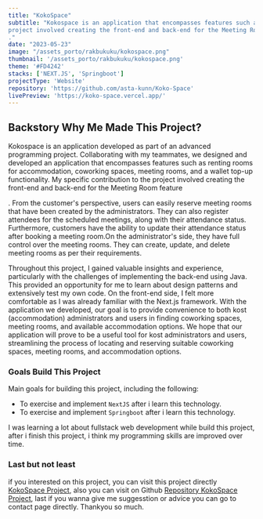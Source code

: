 ```yaml
---
title: "KokoSpace"
subtitle: "Kokospace is an application that encompasses features such as renting rooms for accommodation, coworking spaces, meeting rooms, and a wallet top-up functionality. My specific contribution to the
project involved creating the front-end and back-end for the Meeting Room feature
."
date: "2023-05-23"
image: "/assets_porto/rakbukuku/kokospace.png"
thumbnail: '/assets_porto/rakbukuku/kokospace.png'
theme: '#FD4242'
stacks: ['NEXT.JS', 'Springboot']
projectType: 'Website'
repository: 'https://github.com/asta-kunn/Koko-Space'
livePreview: 'https://koko-space.vercel.app/'
---
```


## Backstory Why Me Made This Project?

Kokospace is an application developed as part of an advanced programming project. Collaborating with my teammates, we designed and developed an application that encompasses features such as renting rooms for accommodation, coworking spaces, meeting rooms, and a wallet top-up functionality. My specific contribution to the
project involved creating the front-end and back-end for the Meeting Room feature

.
From the customer's perspective, users can easily reserve meeting rooms that have been created by the administrators. They can also register attendees for the scheduled meetings, along with their attendance status. Furthermore, customers have the ability to update their attendance status after booking a meeting room.On the administrator's side, they have full control over the meeting rooms. They can create, update, and delete meeting rooms as per their requirements.

Throughout this project, I gained valuable insights and experience, particularly with the challenges of implementing the back-end using Java. This provided an opportunity for me to learn about design patterns and extensively test my own code. On the front-end side, I felt more comfortable as I was already familiar with the Next.js framework. With the application we developed, our goal is to provide convenience to both kost (accommodation) administrators and users in finding coworking spaces, meeting rooms, and available accommodation options. We hope that our application will prove to be a useful tool for kost administrators and users, streamlining the process of locating and reserving suitable coworking spaces, meeting rooms, and accommodation options.

### Goals Build This Project

Main goals for building this project, including the following: 

- To exercise and implement `NextJS` after i learn this technology.
- To exercise and implement `Springboot` after i learn this technology.

I was learning a lot about fullstack web development while build this project, after i finish this
project, i think my programming skills are improved over time. 

### Last but not least

if you interested on this project, you can visit this project directly 
[KokoSpace Project](https://koko-space.vercel.app/), 
also you can visit on Github [Repository KokoSpace Project](https://github.com/asta-kunn/Koko-Space), last if you wanna give me suggesstion or advice you can go to contact page directly. Thankyou so much.  

